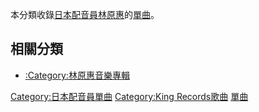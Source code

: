 本分類收錄[[日本配音員|日本配音員]][[林原惠|林原惠]]的[[單曲|單曲]]。

== 相關分類 ==
*[[:Category:林原惠音樂專輯|:Category:林原惠音樂專輯]]

{{DEFAULTSORT:Hayashibara Megumi}}
[[Category:日本配音員單曲|Category:日本配音員單曲]]
[[Category:King_Records歌曲‎|Category:King Records歌曲‎]]
[[Category:林原惠|單曲]]